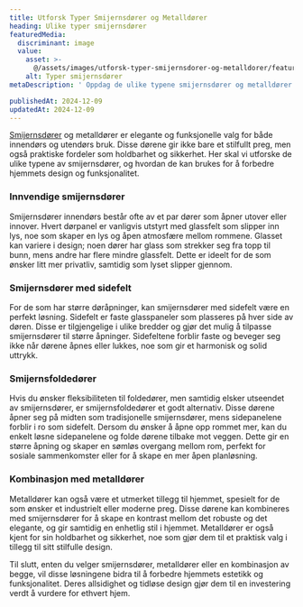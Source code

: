 ```yaml
---
title: Utforsk Typer Smijernsdører og Metalldører
heading: Ulike typer smijernsdører
featuredMedia:
  discriminant: image
  value:
    asset: >-
      @/assets/images/utforsk-typer-smijernsdorer-og-metalldorer/featuredMedia/value/asset.jpeg
    alt: Typer smijernsdører
metaDescription: ' Oppdag de ulike typene smijernsdører og metalldører for innendørs og utendørs bruk. Fra elegante smijernsdører med sidelights til fleksible smijernsfoldedører.'

publishedAt: 2024-12-09
updatedAt: 2024-12-09
---
```


[Smijernsdører](https://www.glass.no/smijernsdor) og metalldører er elegante og funksjonelle valg for både innendørs og utendørs bruk. Disse dørene gir ikke bare et stilfullt preg, men også praktiske fordeler som holdbarhet og sikkerhet. Her skal vi utforske de ulike typene av smijernsdører, og hvordan de kan brukes for å forbedre hjemmets design og funksjonalitet.

### Innvendige smijernsdører

Smijernsdører innendørs består ofte av et par dører som åpner utover eller innover. Hvert dørpanel er vanligvis utstyrt med glassfelt som slipper inn lys, noe som skaper en lys og åpen atmosfære mellom rommene. Glasset kan variere i design; noen dører har glass som strekker seg fra topp til bunn, mens andre har flere mindre glassfelt. Dette er ideelt for de som ønsker litt mer privatliv, samtidig som lyset slipper gjennom.&#x20;

### Smijernsdører med sidefelt

For de som har større døråpninger, kan smijernsdører med sidefelt være en perfekt løsning. Sidefelt er faste glasspaneler som plasseres på hver side av døren. Disse er tilgjengelige i ulike bredder og gjør det mulig å tilpasse smijernsdører til større åpninger. Sidefeltene forblir faste og beveger seg ikke når dørene åpnes eller lukkes, noe som gir et harmonisk og solid uttrykk.&#x20;

### Smijernsfoldedører

Hvis du ønsker fleksibiliteten til foldedører, men samtidig elsker utseendet av smijernsdører, er smijernsfoldedører et godt alternativ. Disse dørene åpner seg på midten som tradisjonelle smijernsdører, mens sidepanelene forblir i ro som sidefelt. Dersom du ønsker å åpne opp rommet mer, kan du enkelt løsne sidepanelene og folde dørene tilbake mot veggen. Dette gir en større åpning og skaper en sømløs overgang mellom rom, perfekt for sosiale sammenkomster eller for å skape en mer åpen planløsning.&#x20;

### Kombinasjon med metalldører

Metalldører kan også være et utmerket tillegg til hjemmet, spesielt for de som ønsker et industrielt eller moderne preg. Disse dørene kan kombineres med smijernsdører for å skape en kontrast mellom det robuste og det elegante, og gir samtidig en enhetlig stil i hjemmet. Metalldører er også kjent for sin holdbarhet og sikkerhet, noe som gjør dem til et praktisk valg i tillegg til sitt stilfulle design.&#x20;

Til slutt, enten du velger smijernsdører, metalldører eller en kombinasjon av begge, vil disse løsningene bidra til å forbedre hjemmets estetikk og funksjonalitet. Deres allsidighet og tidløse design gjør dem til en investering verdt å vurdere for ethvert hjem.
